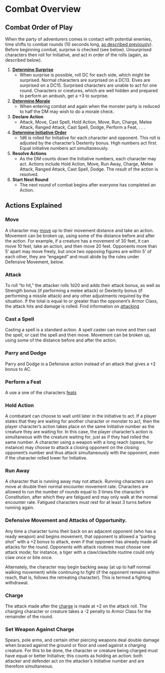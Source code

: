 # Combat Overview

## Combat Order of Play

When the party of adventurers comes in contact with potential enemies, time shifts to combat rounds (10 seconds long, [as described previously](dungeonAdventures.qmd#time-and-scale)). Before beginning combat, surprise is checked (see below). Unsurprised characters then roll for Initiative, and act in order of the rolls (again, as described below).

1. **[Determine Surprise](combatDetails.qmd#surprise)**
    - When surprise is possible, roll DC for each side, which might be surprised. Normal characters are surprised on a DC13. Elves are surprised on a DC15. Surprised characters are unable to act for one round. Characters or creatures, which are well hidden and prepared to perform an ambush, get a +3 to surprise.

2. **[Determine Morale](combatDetails.qmd#morale)**
    - When entering combat and again when the monster party is reduced to half the DM may wish to do a morale check.
    
3. **Declare Action**
    - Attack, Move, Cast Spell, Hold Action, Move, Run, Charge, Melee Attack, Ranged Attack, Cast Spell, Dodge, Perform a Feat, . . .

4. **[Determine Initiative Order](combatDetails.qmd#initiative)**
    - 1d6 is rolled for Initiative for each character and opponent. This roll is adjusted by the character's Dexterity bonus. High numbers act first. Equal initiative numbers act simultaneously.

5. **Resolve Actions**
    - As the DM counts down the Initiative numbers, each character may act. Actions include Hold Action, Move, Run Away, Charge, Melee Attack, Ranged Attack, Cast Spell, Dodge. The result of the action is resolved.

6. **Start Next Round**
    - The next round of combat begins after everyone has completed an Action.

## Actions Explained

### Move

A character may [move](combatDetails.qmd#moving) up to their movement distance and take an action. Movement can be broken up, using some of the distance before and after the action. For example, if a creature has a movement of 30 feet, it can move 10 feet, take an action, and then move 20 feet.  Opponents more than 5' apart may move freely, but once two opposing figures are within 5' of each other, they are “engaged” and must abide by the rules under Defensive Movement, below.

### Attack

To roll “to hit,” the attacker rolls 1d20 and adds their attack bonus, as well as Strength bonus (if performing a melee attack) or Dexterity bonus (if performing a missile attack) and any other adjustments required by the situation. If the total is equal to or greater than the opponent's Armor Class, the attack hits and damage is rolled.  Find information on [attacking](combatDetails.qmd#attacking)

### Cast a Spell

Casting a spell is a standard action. A spell caster can move and then cast the spell, or cast the spell and then move. Movement can be broken up, using some of the distance before and after the action.

### Parry and Dodge

Parry and Dodge is a Defensive action instead of an attack that gives a +2 bonus to AC.

### Perform a Feat

A use a one of the characters [feats](feats.qmd)

### Hold Action

A combatant can choose to wait until later in the initiative to act. If a player states that they are waiting for another character or monster to act, then the player character's action takes place on the same Initiative number as the creature they are waiting for. In this case, the player character's action is simultaneous with the creature waiting for, just as if they had rolled the same number. A character using a weapon with a long reach (spears, for instance) may choose to attack a closing opponent on the closing opponent's number and thus attack simultaneously with the opponent, even if the character rolled lower for Initiative.


### Run Away
	
A character that is running away may not attack. Running characters can move at double their normal encounter movement rate. Characters are allowed to run the number of rounds equal to 3 times the character's Constitution, after which they are fatigued and may only walk at the normal encounter rate. Fatigued characters must rest for at least 3 turns before running again.


### Defensive Movement and Attacks of Opportunity.

Any time a character turns their back on an adjacent opponent (who has a ready weapon) and begins movement, that opponent is allowed a “parting shot” with a +2 bonus to attack, even if that opponent has already made all attacks for the round. Opponents with attack routines must choose one attack mode; for instance, a tiger with a claw/claw/bite routine could only claw once or bite once.

Alternately, the character may begin backing away (at up to half normal walking movement) while continuing to fight (if the opponent remains within reach, that is, follows the retreating character). This is termed a fighting withdrawal.

### Charge

The attack made after the [charge](combatDetails.qmd#charging) is made at +2 on the attack roll. The charging character or creature takes a -2 penalty to Armor Class for the remainder of the round. 


### Set Weapon Against Charge

Spears, pole arms, and certain other piercing weapons deal double damage when braced against the ground or floor and used against a charging creature. For this to be done, the character or creature being charged must have equal or better Initiative; this counts as holding an action: both attacker and defender act on the attacker's Initiative number and are therefore simultaneous.
